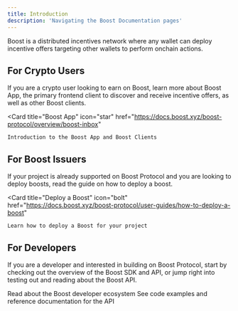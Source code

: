 ```yaml
---
title: Introduction
description: 'Navigating the Boost Documentation pages'
---
```


[//]: # (TODO: add boost logo image)

[//]: # (TODO: update links)

Boost is a distributed incentives network where any wallet can deploy incentive offers targeting other wallets to perform onchain actions.

## For Crypto Users
If you are a crypto user looking to earn on Boost, learn more about Boost App, the primary frontend client to discover and receive incentive offers, as well as other Boost clients.

<Card
    title="Boost App"
    icon="star"
    href="https://docs.boost.xyz/boost-protocol/overview/boost-inbox"
>
    Introduction to the Boost App and Boost Clients
</Card>

## For Boost Issuers
If your project is already supported on Boost Protocol and you are looking to deploy boosts, read the guide on how to deploy a boost.

<Card
    title="Deploy a Boost"
    icon="bolt"
    href="https://docs.boost.xyz/boost-protocol/user-guides/how-to-deploy-a-boost"
>
    Learn how to deploy a Boost for your project
</Card>

## For Developers
If you are a developer and interested in building on Boost Protocol, start by checking out the overview of the Boost SDK and API, or jump right into testing out and reading about the Boost API.

<CardGroup cols={2}>
    <Card
        title="Boost SDK Overview"
        icon="code"
        href="https://docs.boost.xyz/boost-protocol/overview/how-it-works/boost-sdk"
    >
        Read about the Boost developer ecosystem
    </Card>
    <Card
        title="Boost API Docs"
        icon="file-lines"
        href="https://docs.boost.xyz/boost-protocol/for-developers/boost-api"
    >
        See code examples and reference documentation for the API
    </Card>
</CardGroup>
